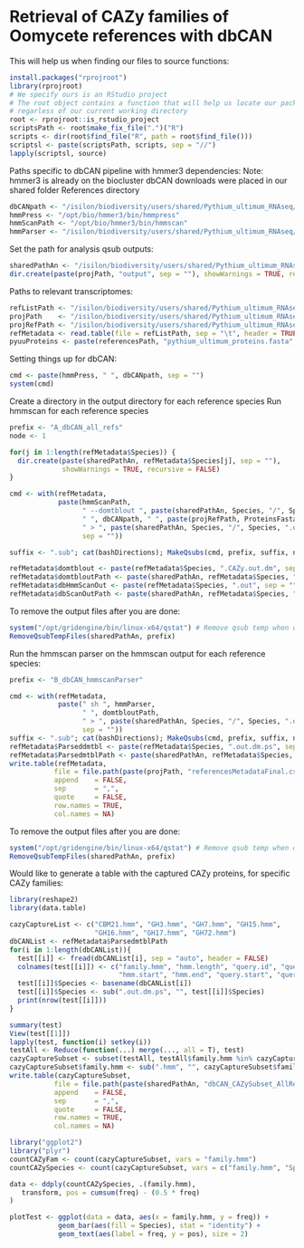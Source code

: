 Retrieval of CAZy families of Oomycete references with dbCAN
============================================================

This will help us when finding our files to source functions:
```r
install.packages("rprojroot")
library(rprojroot)
# We specify ours is an RStudio project
# The root object contains a function that will help us locate our package r files
# regarless of our current working directory
root <- rprojroot::is_rstudio_project
scriptsPath <- root$make_fix_file(".")("R")
scripts <- dir(root$find_file("R", path = root$find_file()))
scriptsl <- paste(scriptsPath, scripts, sep = "//")
lapply(scriptsl, source)
```
Paths specific to dbCAN pipeline with hmmer3 dependencies:
Note: 
hmmer3 is already on the biocluster
dbCAN downloads were placed in our shared folder References directory
```r
dbCANpath <- "/isilon/biodiversity/users/shared/Pythium_ultimum_RNAseq/References/CAZyTools/dbCAN-fam-HMMs.txt"
hmmPress <- "/opt/bio/hmmer3/bin/hmmpress"
hmmScanPath <- "/opt/bio/hmmer3/bin/hmmscan"
hmmParser <- "/isilon/biodiversity/users/shared/Pythium_ultimum_RNAseq/References/CAZyTools/hmmscan-parser.sh"
```


Set the path for analysis qsub outputs:
```r
sharedPathAn <- "/isilon/biodiversity/users/shared/Pythium_ultimum_RNAseq/CAZy_prediction_test/output/"
dir.create(paste(projPath, "output", sep = ""), showWarnings = TRUE, recursive = FALSE)
```

Paths to relevant transcriptomes:
```r
refListPath <- "/isilon/biodiversity/users/shared/Pythium_ultimum_RNAseq/CAZy_prediction_test/List_ReferenceProteinsFasta.txt"
projPath    <- "/isilon/biodiversity/users/shared/Pythium_ultimum_RNAseq/CAZy_prediction_test/"
projRefPath <- "/isilon/biodiversity/users/shared/Pythium_ultimum_RNAseq/CAZy_prediction_test/referenceTranscriptomes/"
refMetadata <- read.table(file = refListPath, sep = "\t", header = TRUE, stringsAsFactors = FALSE)
pyuuProteins <- paste(referencesPath, "pythium_ultimum_proteins.fasta", sep = "")
```
Setting things up for dbCAN:
```r
cmd <- paste(hmmPress, " ", dbCANpath, sep = "")
system(cmd)
```

Create a directory in the output directory for each reference species 
Run hmmscan for each reference species
```r
prefix <- "A_dbCAN_all_refs"
node <- 1

for(j in 1:length(refMetadata$Species)) {
  dir.create(paste(sharedPathAn, refMetadata$Species[j], sep = ""),
             showWarnings = TRUE, recursive = FALSE)
}

cmd <- with(refMetadata,
            paste(hmmScanPath,
                  " --domtblout ", paste(sharedPathAn, Species, "/", Species, ".CAZy.out.dm", sep = ""),
                  " ", dbCANpath, " ", paste(projRefPath, ProteinsFasta, sep = ""),
                  " > ", paste(sharedPathAn, Species, "/", Species, ".out", sep = ""),
                  sep = ""))

suffix <- ".sub"; cat(bashDirections); MakeQsubs(cmd, prefix, suffix, node)

refMetadata$domtblout <- paste(refMetadata$Species, ".CAZy.out.dm", sep = "")
refMetadata$domtbloutPath <- paste(sharedPathAn, refMetadata$Species, "/", refMetadata$domtblout, sep = "")
refMetadata$dbHmmScanOut <- paste(refMetadata$Species, ".out", sep = "")
refMetadata$dbScanOutPath <- paste(sharedPathAn, refMetadata$Species, "/", refMetadata$dbHmmScanOut, sep = "")
```
To remove the output files after you are done:
```r
system("/opt/gridengine/bin/linux-x64/qstat") # Remove qsub temp when qstat returns nothing.
RemoveQsubTempFiles(sharedPathAn, prefix)
```

Run the hmmscan parser on the hmmscan output for each reference species:
```r
prefix <- "B_dbCAN_hmmscanParser"

cmd <- with(refMetadata,
            paste(" sh ", hmmParser,
                  " ", domtbloutPath, 
                  " > ", paste(sharedPathAn, Species, "/", Species, ".out.dm.ps", sep = ""),
                  sep = ""))
suffix <- ".sub"; cat(bashDirections); MakeQsubs(cmd, prefix, suffix, node)
refMetadata$Parseddmtbl <- paste(refMetadata$Species, ".out.dm.ps", sep = "")
refMetadata$ParsedmtblPath <- paste(sharedPathAn, refMetadata$Species, "/", refMetadata$Parseddmtbl, sep = "")
write.table(refMetadata, 
           file = file.path(paste(projPath, "referencesMetadataFinal.csv", sep = "")),
           append    = FALSE, 
           sep       = ",",
           quote     = FALSE,
           row.names = TRUE,
           col.names = NA)
```

To remove the output files after you are done:
```r
system("/opt/gridengine/bin/linux-x64/qstat") # Remove qsub temp when qstat returns nothing.
RemoveQsubTempFiles(sharedPathAn, prefix)
```

Would like to generate a table with the captured CAZy proteins, for specific CAZy families:
```r
library(reshape2)
library(data.table)

cazyCaptureList <- c("CBM21.hmm", "GH3.hmm", "GH7.hmm", "GH15.hmm",
                     "GH16.hmm", "GH17.hmm", "GH72.hmm")
dbCANList <- refMetadata$ParsedmtblPath
for(i in 1:length(dbCANList)){
  test[[i]] <- fread(dbCANList[i], sep = "auto", header = FALSE)
  colnames(test[[i]]) <- c("family.hmm", "hmm.length", "query.id", "query.length", "e.val",
                           "hmm.start", "hmm.end", "query.start", "query.end", "coverage")
  test[[i]]$Species <- basename(dbCANList[i])
  test[[i]]$Species <- sub(".out.dm.ps", "", test[[i]]$Species)
  print(nrow(test[[i]]))
}

summary(test)
View(test[[1]])
lapply(test, function(i) setkey(i))
testAll <- Reduce(function(...) merge(..., all = T), test)
cazyCaptureSubset <- subset(testAll, testAll$family.hmm %in% cazyCaptureList)
cazyCaptureSubset$family.hmm <- sub(".hmm", "", cazyCaptureSubset$family.hmm)
write.table(cazyCaptureSubset, 
           file = file.path(paste(sharedPathAn, "dbCAN_CAZySubset_AllRefs.csv", sep = "")),
           append    = FALSE, 
           sep       = ",",
           quote     = FALSE,
           row.names = TRUE,
           col.names = NA)

library("ggplot2")
library("plyr")
countCAZyFam <- count(cazyCaptureSubset, vars = "family.hmm")
countCAZySpecies <- count(cazyCaptureSubset, vars = c("family.hmm", "Species"))

data <- ddply(countCAZySpecies, .(family.hmm), 
   transform, pos = cumsum(freq) - (0.5 * freq)
)

plotTest <- ggplot(data = data, aes(x = family.hmm, y = freq)) +
            geom_bar(aes(fill = Species), stat = "identity") +
            geom_text(aes(label = freq, y = pos), size = 2)


```
